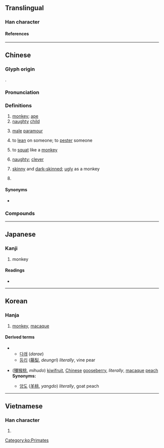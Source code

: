 {{character info/new}}
==Translingual==
{{stroke order|type=animate}}

===Han character===
{{Han char|rn=94|rad=犬|as=09|sn=12|four=47234|canj=KHONK|ids=⿰犭侯}}

====References====
{{Han ref|kx=0715.170|dkj=20553|dj=1127.120|hdz=21358.110|uh=7334}}

----

==Chinese==
{{zh-forms}}

===Glyph origin===
{{Han etym}}
{{Han compound|犭|侯|ls=psc|c1=s|c2=p}}.

===Pronunciation===
{{zh-pron
|m=hóu,er=y
|c=hau4
|h=pfs=hèu
|md=gàu/hèu
|mn=qz:hiô/xm,zz:hô͘/kâu
|mn_note=hiô/hô͘ - literary; kâu - vernacular
|mn-t=gao5
|w=3hheu
|mc=y
|oc=y
|cat=n,v,a,pn
}}

===Definitions===
{{zh-hanzi}}

# [[monkey]]; [[ape]]
# [[naughty]] [[child]]
# {{lb|zh|Min Nan}} [[male]] [[paramour]]
# {{lb|zh|dialectal}} to [[lean]] on someone; to [[pester]] someone
# {{lb|zh|dialectal}} to [[squat]] like a [[monkey]]
# {{lb|zh|dialectal}} [[naughty]]; [[clever]]
# {{lb|zh|Min Nan}} [[skinny]] and [[dark-skinned]]; [[ugly]] as a monkey
# {{surname|lang=zh}}

====Synonyms====
* {{sense|monkey}}
{{zh-dial|猴子}}

===Compounds===
{{zh-der|猴子|猴兒|猴棗|猴頭菇|猴急|猴筋兒|猴年馬月|猴皮筋|猴拳|猴兒精|猴頭菌|猴戲|獼猴|紅毛猴|獼猴桃|殺雞儆猴|殺雞嚇猴|獅虎豹鱉猴狗象鹿|吼猴|恆河猴|殺雞給猴看|反眼猴|弄鬼弔猴|尖嘴猴腮|小猴子|夜猴|卷尾猴|木猴而冠|沐猴而冠|猿猴|猴兒崽子|皮猴戲|猴子屁股|猿猴取月|棘猴|猴頭|猴類|指猴|沐猴冠冕|瘦皮猴|獮猴|猴猻|猴子扮戲|猴崽子|狐猴|潑猴|眼鏡猴|沐猴|殺雞駭猴|海底猴兒|猴子似的|沐猴衣冠|棉猴兒|猴孫王|懶猴|絹猴|調猴兒|衣冠沐猴|非洲綠猴|金絲猴|羊毛猴|長尾猴|貓猴|耍猴兒}}

{{zh-cat|Primates}}

----

==Japanese==

===Kanji===
{{ja-kanji|grade=|rs=犬09}}

# monkey

====Readings====
* {{ja-readings|on=[[こう]] (kō), [[ご]] (go)|kun=[[さる]] (saru)}}

----

==Korean==

===Hanja===
{{ko-hanja|hangeul=후|eumhun=}}

# [[monkey]], [[macaque]]

====Derived terms====
{{der-top}}
** [[다래]] (''darae'')
** [[등리]] ([[藤梨]], ''deungri'') ''literally'', vine pear
{{der-mid}}
* {{l|ko|미후도}} ([[獼猴桃]], ''mihudo'') [[kiwifruit]], [[Chinese]] [[gooseberry]], ''literally'', [[macaque]] [[peach]] <br> '''Synonyms:'''
** [[양도]] ([[羊桃]], ''yangdo'') ''literally'', goat peach
{{der-bottom}}

[[Category:ko:Primates]]

----

==Vietnamese==

===Han character===
{{vi-hantu|[[hầu]]|rs=犬09}}

# {{defn|lang=vi|sort=犬09}}